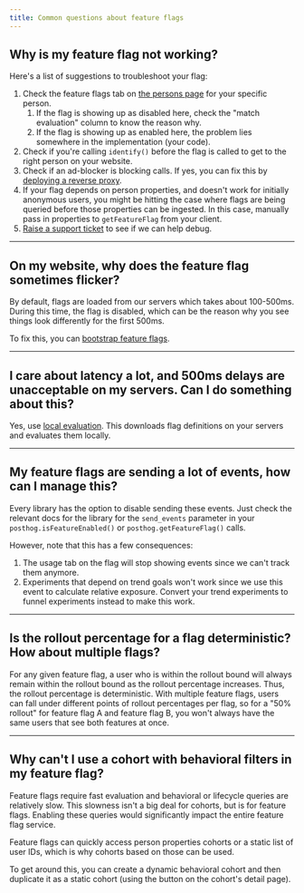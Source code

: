 ```yaml
---
title: Common questions about feature flags
---
```


## Why is my feature flag not working?

Here's a list of suggestions to troubleshoot your flag:

1. Check the feature flags tab on [the persons page](https://app.posthog.com/persons) for your specific person.
    1. If the flag is showing up as disabled here, check the "match evaluation" column to know the reason why.
    2. If the flag is showing up as enabled here, the problem lies somewhere in the implementation (your code).
2. Check if you're calling `identify()` before the flag is called to get to the right person on your website.
3. Check if an ad-blocker is blocking calls. If yes, you can fix this by [deploying a reverse proxy](/docs/advanced/proxy).
4. If your flag depends on person properties, and doesn't work for initially anonymous users, you might be hitting the case where flags are being queried before those properties can be ingested. In this case, manually pass in properties to `getFeatureFlag` from your client.
5. [Raise a support ticket](https://app.posthog.com/home#supportModal) to see if we can help debug.


---


## On my website, why does the feature flag sometimes flicker?

By default, flags are loaded from our servers which takes about 100-500ms. During this time, the flag is disabled, which can be the reason why you see things look differently for the first 500ms.

To fix this, you can [bootstrap feature flags](/docs/feature-flags/bootstrapping-and-local-evaluation).

---

## I care about latency a lot, and 500ms delays are unacceptable on my servers. Can I do something about this?

Yes, use [local evaluation](/docs/feature-flags/bootstrapping-and-local-evaluation#server-side-local-evaluation). This downloads flag definitions on your servers and evaluates them locally.

---

## My feature flags are sending a lot of events, how can I manage this?

Every library has the option to disable sending these events. Just check the relevant docs for the library for the `send_events` parameter in your `posthog.isFeatureEnabled()` or `posthog.getFeatureFlag()` calls.

However, note that this has a few consequences:

1. The usage tab on the flag will stop showing events since we can't track them anymore.
2. Experiments that depend on trend goals won't work since we use this event to calculate relative exposure. Convert your trend experiments to funnel experiments instead to make this work.

---

## Is the rollout percentage for a flag deterministic? How about multiple flags?

For any given feature flag, a user who is within the rollout bound will always remain within the rollout bound as the rollout percentage increases. Thus, the rollout percentage is deterministic.
With multiple feature flags, users can fall under different points of rollout percentages per flag, so for a "50% rollout" for feature flag A and feature flag B, you won't always have the same users that see both features at once.

---

## Why can't I use a cohort with behavioral filters in my feature flag?

Feature flags require fast evaluation and behavioral or lifecycle queries are relatively slow. This slowness isn't a big deal for cohorts, but is for feature flags. Enabling these queries would significantly impact the entire feature flag service. 

Feature flags can quickly access person properties cohorts or a static list of user IDs, which is why cohorts based on those can be used.

To get around this, you can create a dynamic behavioral cohort and then duplicate it as a static cohort (using the button on the cohort's detail page).